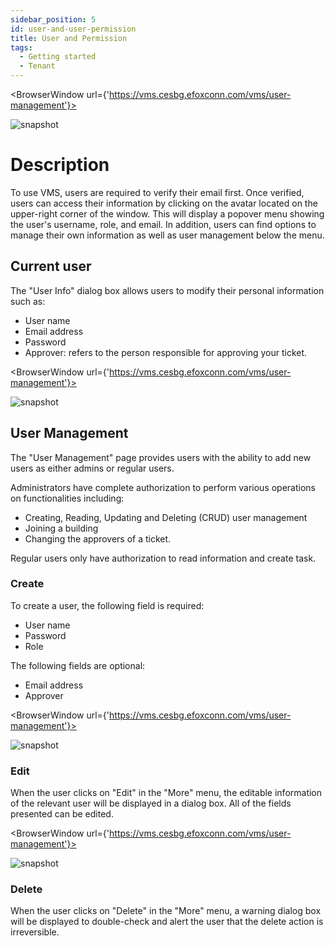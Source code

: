 ```yaml
---
sidebar_position: 5
id: user-and-user-permission
title: User and Permission
tags:
  - Getting started
  - Tenant
---
```



<BrowserWindow url={'https://vms.cesbg.efoxconn.com/vms/user-management'}>

![snapshot](../assets/vms/vms-user-popover-zh-hant.png)

</BrowserWindow>

# Description

To use VMS, users are required to verify their email first. Once verified, users can access their information by clicking on the avatar located on the upper-right corner of the window. This will display a popover menu showing the user's username, role, and email. In addition, users can find options to manage their own information as well as user management below the menu.

## Current user

The "User Info" dialog box allows users to modify their personal information such as:

- User name
- Email address
- Password
- Approver: refers to the person responsible for approving your ticket.

<BrowserWindow url={'https://vms.cesbg.efoxconn.com/vms/user-management'}>

![snapshot](../assets/vms/vms-user-info-dialog-zh-hant.png)

</BrowserWindow>

## User Management

The "User Management" page provides users with the ability to add new users as either admins or regular users.

Administrators have complete authorization to perform various operations on functionalities including:

- Creating, Reading, Updating and Deleting (CRUD) user management
- Joining a building
- Changing the approvers of a ticket.

Regular users only have authorization to read information and create task.

### Create

To create a user, the following field is required:

- User name
- Password
- Role

The following fields are optional:

- Email address
- Approver

<BrowserWindow url={'https://vms.cesbg.efoxconn.com/vms/user-management'}>

![snapshot](../assets/vms/vms-create-user-zh-hant.png)

</BrowserWindow>

### Edit

When the user clicks on "Edit" in the "More" menu, the editable information of the relevant user will be displayed in a dialog box. All of the fields presented can be edited.

<BrowserWindow url={'https://vms.cesbg.efoxconn.com/vms/user-management'}>

![snapshot](../assets/vms/vms-user-management-zh-hant.png)

</BrowserWindow>

### Delete

When the user clicks on "Delete" in the "More" menu, a warning dialog box will be displayed to double-check and alert the user that the delete action is irreversible.
